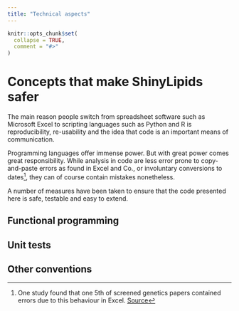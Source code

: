```yaml
---
title: "Technical aspects"
---
```


```r
knitr::opts_chunk$set(
  collapse = TRUE,
  comment = "#>"
)
```

# Concepts that make ShinyLipids safer

The main reason people switch from spreadsheet software
such as Microsoft Excel to scripting languages such as
Python and R is reproducibility, re-usability and the idea
that code is an important means of communication.

Programming languages offer immense power. But with
great power comes great responsibility. While analysis
in code are less error prone to copy-and-paste errors
as found in Excel and Co., or involuntary conversions
to dates^[One study found that one 5th of screened genetics papers contained errors due to this behaviour in Excel. [Source](https://genomebiology.biomedcentral.com/articles/10.1186/s13059-016-1044-7)], they can of course contain mistakes nonetheless.

A number of measures have been taken to ensure
that the code presented here is safe, testable and
easy to extend.

## Functional programming

## Unit tests

## Other conventions

